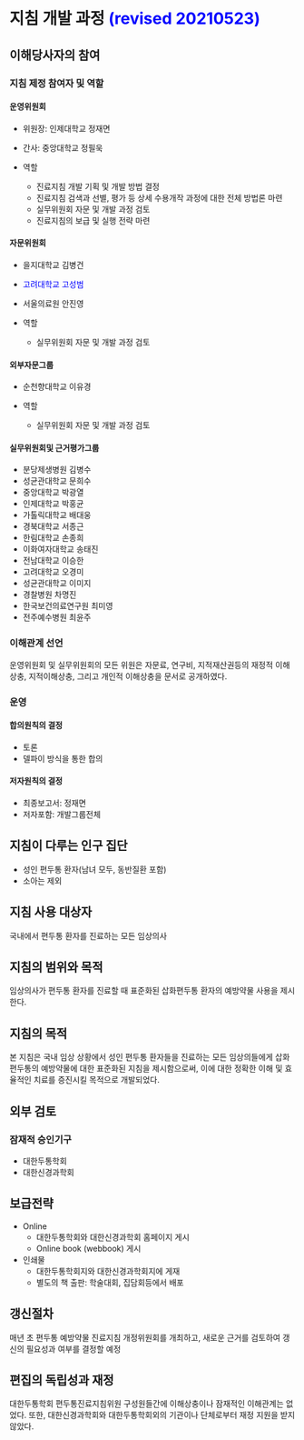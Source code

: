 
# 지침 개발 과정 <span style="color:blue;"> (revised 20210523) </span>

## 이해당사자의 참여 
### 지침 제정 참여자 및 역할 

#### 운영위원회 {-}
- 위원장: 인제대학교 정재면
- 간사: 중앙대학교 정필욱 

- 역할 
  + 진료지침 개발 기획 및 개발 방법 결정
  + 진료지침 검색과 선별, 평가 등 상세 수용개작 과정에 대한 전체 방법론 마련
  + 실무위원회 자문 및 개발 과정 검토 
  + 진료지침의 보급 및 실행 전략 마련

#### 자문위원회 {-}
- 을지대학교 김병건
- <span style="color:blue;"> 고려대학교 고성범 </span>
- 서울의료원 안진영 

- 역할 
  + 실무위원회 자문 및 개발 과정 검토 

#### 외부자문그룹 {-}
- 순천향대학교 이유경

- 역할 
  + 실무위원회 자문 및 개발 과정 검토 

#### 실무위원회및 근거평가그룹 {-}
- 분당제생병원 김병수
- 성균관대학교 문희수
- 중앙대학교 박광열
- 인제대학교 박홍균
- 가톨릭대학교 배대웅
- 경북대학교 서종근
- 한림대학교 손종희
- 이화여자대학교 송태진
- 전남대학교 이승한
- 고려대학교 오경미
- 성균관대학교 이미지
- 경찰병원 차명진
- 한국보건의료연구원 최미영
- 전주예수병원 최윤주


### 이해관계 선언
운영위원회 및 실무위원회의 모든 위원은 자문료, 연구비, 지적재산권등의 재정적 이해상충, 지적이해상충, 그리고 개인적 이해상충을 문서로 공개하였다. 

<!-- 낸사람: 챙겨야 함 -->

<!-- 안낸사람: -->

### 운영

#### 합의원칙의 결정 {-}
- 토론
- 델파이 방식을 통한 합의

#### 저자원칙의 결정 {-}
<!-- - 초안:  -->
- 최종보고서: 정재면
- 저자포함: 개발그룹전체


## 지침이 다루는 인구 집단

- 성인 편두통 환자(남녀 모두, 동반질환 포함)
- 소아는 제외

## 지침 사용 대상자

국내에서 편두통 환자를 진료하는 모든 임상의사


## 지침의 범위와 목적

임상의사가 편두통 환자를 진료할 때 표준화된 삽화편두통 환자의 예방약물 사용을 제시한다.

## 지침의 목적 
본 지침은 국내 임상 상황에서 성인 편두통 환자들을 진료하는 모든 임상의들에게 삽화편두통의 예방약물에 대한 표준화된 지침을 제시함으로써, 이에 대한 정확한 이해 및 효율적인 치료를 증진시킬 목적으로 개발되었다.

## 외부 검토

### 잠재적 승인기구 {-}
- 대한두통학회
- 대한신경과학회

## 보급전략 
- Online
  + 대한두통학회와 대한신경과학회 홈페이지 게시
  + Online book (webbook) 게시

- 인쇄물 
  + 대한두통학회지와 대한신경과학회지에 게재
  + 별도의 책 출판: 학술대회, 집담회등에서 배포

## 갱신절차

매년 초 편두통 예방약물 진료지침 개정위원회를 개최하고, 새로운 근거를 검토하여 갱신의 필요성과 여부를 결정할 예정

## 편집의 독립성과 재정
대한두통학회 편두통진료지침위원 구성원들간에 이해상충이나 잠재적인 이해관계는 없었다. 또한, 대한신경과학회와 대한두통학회외의 기관이나 단체로부터 재정 지원을 받지 않았다.
